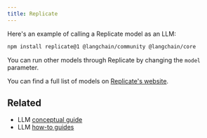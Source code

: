 ```yaml
---
title: Replicate
---
```


Here's an example of calling a Replicate model as an LLM:

```bash npm
npm install replicate@1 @langchain/community @langchain/core
```


<ReplicateLlama2 />

You can run other models through Replicate by changing the `model` parameter.

You can find a full list of models on [Replicate's website](https://replicate.com/explore).

## Related

- LLM [conceptual guide](/oss/concepts/text_llms)
- LLM [how-to guides](/oss/how-to/#llms)
